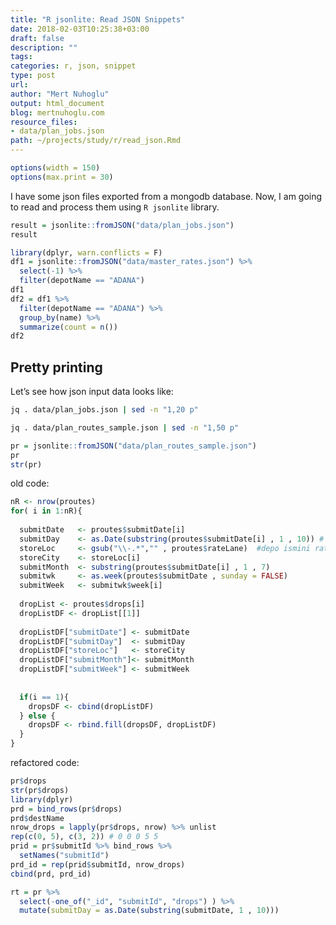 ```yaml
---
title: "R jsonlite: Read JSON Snippets"
date: 2018-02-03T10:25:38+03:00 
draft: false
description: ""
tags:
categories: r, json, snippet
type: post
url:
author: "Mert Nuhoglu"
output: html_document
blog: mertnuhoglu.com
resource_files:
- data/plan_jobs.json
path: ~/projects/study/r/read_json.Rmd
---
```


<style>
  .main-container {
    max-width: 1600px !important;
  }
</style>

``` r
options(width = 150)
options(max.print = 30)
``` 

I have some json files exported from a mongodb database. Now, I am going to read and process them using `R jsonlite` library.

```r
result = jsonlite::fromJSON("data/plan_jobs.json")
result
```

```r
library(dplyr, warn.conflicts = F)
df1 = jsonlite::fromJSON("data/master_rates.json") %>%
  select(-1) %>%
  filter(depotName == "ADANA")
df1
df2 = df1 %>%
  filter(depotName == "ADANA") %>%
  group_by(name) %>%
  summarize(count = n())
df2
```

## Pretty printing

Let's see how json input data looks like:

``` bash
jq . data/plan_jobs.json | sed -n "1,20 p"
``` 

``` bash
jq . data/plan_routes_sample.json | sed -n "1,50 p"
``` 

```r
pr = jsonlite::fromJSON("data/plan_routes_sample.json") 
pr
str(pr)
```

old code:

```r
nR <- nrow(proutes)
for( i in 1:nR){
  
  submitDate   <- proutes$submitDate[i]
  submitDay    <- as.Date(substring(proutes$submitDate[i] , 1 , 10)) # submitDate'den saatli kismi atiyoruz.
  storeLoc     <- gsub("\\-.*","" , proutes$rateLane)  #depo ismini rateLane'den çekiyoruz.
  storeCity    <- storeLoc[i]
  submitMonth  <- substring(proutes$submitDate[i] , 1 , 7)
  submitwk     <- as.week(proutes$submitDate , sunday = FALSE)
  submitWeek   <- submitwk$week[i]
  
  dropList <- proutes$drops[i]
  dropListDF <- dropList[[1]]
  
  dropListDF["submitDate"] <- submitDate
  dropListDF["submitDay"]  <- submitDay
  dropListDF["storeLoc"]   <- storeCity
  dropListDF["submitMonth"]<- submitMonth
  dropListDF["submitWeek"] <- submitWeek
  
  
  if(i == 1){
    dropsDF <- cbind(dropListDF)
  } else {
    dropsDF <- rbind.fill(dropsDF, dropListDF)
  }
}
```

refactored code:

```r
pr$drops
str(pr$drops)
library(dplyr)
prd = bind_rows(pr$drops)
prd$destName
nrow_drops = lapply(pr$drops, nrow) %>% unlist
rep(c(0, 5), c(3, 2)) # 0 0 0 5 5 
prid = pr$submitId %>% bind_rows %>%
  setNames("submitId")
prd_id = rep(prid$submitId, nrow_drops)
cbind(prd, prd_id)
```

```r
rt = pr %>%
  select(-one_of("_id", "submitId", "drops") ) %>%
  mutate(submitDay = as.Date(substring(submitDate, 1 , 10)))
```
